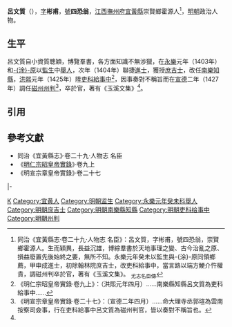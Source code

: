 '''呂文質'''（{{bd|14世紀||15世紀}}），[[表字|字]]'''彬甫'''，[[號|號]]'''四恐翁'''，[[江西等處承宣布政使司|江西]][[撫州府|撫州府]][[宜黃縣|宜黃縣]]崇賢鄉霍源人<ref name=djs>同治《宜黃縣志·卷二十九·人物志 名臣》：呂文質，字彬甫，號四恐翁，崇賢鄉霍源人。生而穎異，長益沉雄，博綜羣書於天地事理之變、古今治亂之原、損益廢置先後始終之要，無所不知。永樂元年癸未以監生與-{涂}-原同領鄉薦，甲申成進士，初除翰林院庶吉士，改吏科給事中，當言路以端方鯁介忤權貴，調磁州判卒於官，著有《玉溪文集》。 <sub>尤志名臣傳</sub></ref>，[[明朝|明朝]]政治人物。

==生平==
呂文質自小資質聰穎，博覽羣書，各方面知識不無涉獵，在[[永樂_(明朝)|永樂]]元年（1403年）和[[涂原_(宜黃)|-{涂}-原]]以[[監生|監生]]中[[舉人|舉人]]，次年（1404年）聯捷[[進士|進士]]，獲授[[庶吉士|庶吉士]]，改任[[南樂縣|南樂]][[知縣|知縣]]，[[洪熙|洪熙]]元年（1425年）陞[[吏科|吏科]][[給事中|給事中]]<ref>《明仁宗昭皇帝實錄·卷九上》：（洪熙元年四月）……南樂縣知縣呂文質為吏科給事中……</ref>，因事奏對不稱旨而在[[宣德|宣德]]二年（1427年）調任[[磁州|磁州]][[州判|州判]]<ref>《明宣宗章皇帝實錄·卷二十七》：（宣德二年四月）……命大理寺丞郭瑄為雲南按察司僉事，行在吏科給事中呂文質為磁州判官，皆以奏對不稱旨也。</ref>，卒於官，著有《玉溪文集》<ref name=djs/>。

==引用==
{{reflist}}

==參考文獻==
*同治《宜黃縣志》·卷二十九·人物志 名臣
*《[[明實錄|明仁宗昭皇帝實錄]]》·卷九上
*《明宣宗章皇帝實錄》·卷二十七

{{start box}}
{{s-off}}
{{s-before|[[陳朝宗|陳朝宗]]}}
{{s-title|明朝南樂縣知縣|永樂年間－1425年}}
{{s-after|[[呂份|呂份]]}}
|-
{{s-vacant|unkn}}
{{s-title|明朝磁州州判|1427年－宣德年間}}
{{s-vacant|unkn|next=[[王彰_(蒲州)|王彰]]}}
{{end box}}

{{永樂二年甲申科殿試金榜}}

[[Category:呂姓|K]]
[[Category:宜黄人|Category:宜黄人]]
[[Category:明朝监生|Category:明朝监生]]
[[Category:永樂元年癸未科舉人|Category:永樂元年癸未科舉人]]
[[Category:明朝庶吉士|Category:明朝庶吉士]]
[[Category:明朝南樂縣知縣|Category:明朝南樂縣知縣]]
[[Category:明朝吏科给事中|Category:明朝吏科给事中]]
[[Category:明朝州判|Category:明朝州判]]